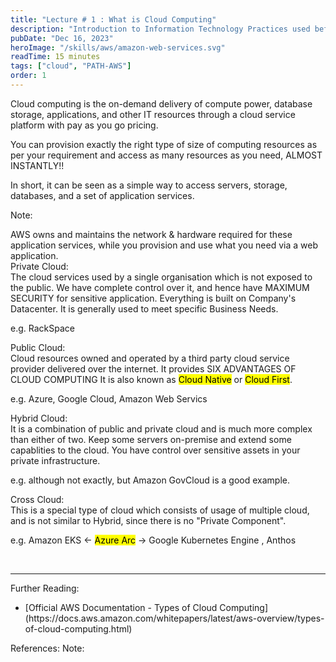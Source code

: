 ```yaml
---
title: "Lecture # 1 : What is Cloud Computing"
description: "Introduction to Information Technology Practices used before Cloud Computing"
pubDate: "Dec 16, 2023"
heroImage: "/skills/aws/amazon-web-services.svg"
readTime: 15 minutes
tags: ["cloud", "PATH-AWS"]
order: 1
---
```



Cloud computing is the on-demand delivery of compute power, database storage, applications, and other IT resources
through a cloud service platform with pay as you go pricing.

You can provision exactly the right type of size of computing resources as per your requirement and access as many
resources as you need, ALMOST INSTANTLY!!

In short, it can be seen as a simple way to access servers, storage, databases, and a set of application services.

Note:

<div class="pl-6">
	AWS owns and maintains the network & hardware required for these application
	services, while you provision and use what you need via a web application.
</div>

<Section
	link="deployment-models-of-cloud"
	title="The Deployment Models of the Cloud"
/>

<div class="text-2xl">Private Cloud:</div>
The cloud services used by a single organisation which is not exposed to the public.
We have complete control over it, and hence have MAXIMUM SECURITY for sensitive application.
Everything is built on Company's Datacenter.
It is generally used to meet specific Business Needs.

e.g. RackSpace

<div class="text-2xl">Public Cloud:</div>
Cloud resources owned and operated by a third party cloud service provider delivered over the internet.
It provides SIX ADVANTAGES OF CLOUD COMPUTING
It is also known as <mark>Cloud Native</mark> or <mark>Cloud First</mark>.

e.g. Azure, Google Cloud, Amazon Web Servics

<div class="text-2xl">Hybrid Cloud:</div>
It is a combination of public and private cloud and is much more complex than
either of two. Keep some servers on-premise and extend some capablities to the cloud.
You have control over sensitive assets in your private infrastructure.

e.g. although not exactly, but Amazon GovCloud is a good example.

<div class="text-2xl">Cross Cloud:</div>
This is a special type of cloud which consists of usage of multiple cloud, and is not 
similar to Hybrid, since there is no "Private Component".

e.g. Amazon EKS \<- <mark>Azure Arc</mark> -> Google Kubernetes Engine , Anthos


<br />
<hr />
<span>Further Reading:</span>
<ul class="list-disc text-blue-600 pl-5">
	<li>
		[Official AWS Documentation - Types of Cloud Computing](https://docs.aws.amazon.com/whitepapers/latest/aws-overview/types-of-cloud-computing.html)
	</li>
</ul>

<span>References:</span>
<span>Note:</span>

<div class="pl-6">

</div>
